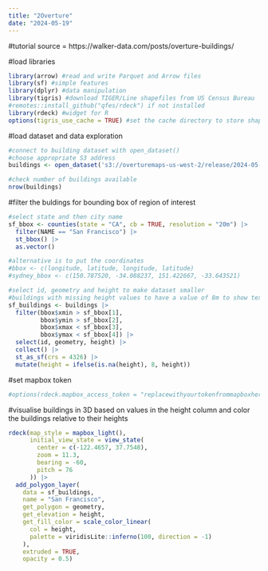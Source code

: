 ```yaml
---
title: "2Overture"
date: "2024-05-19"
---
```


#tutorial source = https://walker-data.com/posts/overture-buildings/

#load libraries
```r
library(arrow) #read and write Parquet and Arrow files
library(sf) #simple features
library(dplyr) #data manipulation
library(tigris) #download TIGER/Line shapefiles from US Census Bureau
#remotes::install_github("qfes/rdeck") if not installed
library(rdeck) #widget for R
options(tigris_use_cache = TRUE) #set the cache directory to store shapefiles with tigris
```

#load dataset and data exploration
```r
#connect to building dataset with open_dataset()
#choose appropriate S3 address
buildings <- open_dataset('s3://overturemaps-us-west-2/release/2024-05-16-beta.0/theme=buildings?region=us-west-2')

#check number of buildings available
nrow(buildings)
```

#filter the buldings for bounding box of region of interest
```r
#select state and then city name
sf_bbox <- counties(state = "CA", cb = TRUE, resolution = "20m") |> 
  filter(NAME == "San Francisco") |> 
  st_bbox() |> 
  as.vector()

#alternative is to put the coordinates
#bbox <- c(longitude, latitude, longitude, latitude)
#sydney_bbox <- c(150.787520, -34.088237, 151.422667, -33.643521)

#select id, geometry and height to make dataset smaller
#buildings with missing height values to have a value of 8m to show texture when visualise data
sf_buildings <- buildings |>
  filter(bbox$xmin > sf_bbox[1],
         bbox$ymin > sf_bbox[2],
         bbox$xmax < sf_bbox[3],
         bbox$ymax < sf_bbox[4]) |>
  select(id, geometry, height) |> 
  collect() |>
  st_as_sf(crs = 4326) |> 
  mutate(height = ifelse(is.na(height), 8, height))

```
#set mapbox token
```r
#options(rdeck.mapbox_access_token = "replacewithyourtokenfrommapboxhere")
```

#visualise buildings in 3D based on values in the height column and color the buildings relative to their heights
```r
rdeck(map_style = mapbox_light(), 
      initial_view_state = view_state(
        center = c(-122.4657, 37.7548),
        zoom = 11.3,
        bearing = -60,
        pitch = 76
      )) |> 
  add_polygon_layer(
    data = sf_buildings, 
    name = "San Francisco",
    get_polygon = geometry, 
    get_elevation = height, 
    get_fill_color = scale_color_linear(
      col = height,
      palette = viridisLite::inferno(100, direction = -1)
    ),
    extruded = TRUE, 
    opacity = 0.5)
```
